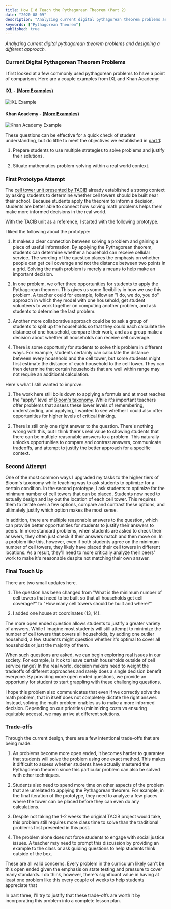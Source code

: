 ```yaml
---
title: How I'd Teach the Pythagorean Theorem (Part 2)
date: "2020-08-09"
description: "Analyzing current digital pythagorean theorem problems and designing a different approach."
keywords: ["Pythagorean Theorem"]
published: true
---
```



<i>
  Analyzing current digital pythagorean theorem problems and designing a
  different approach.
</i>

### Current Digital Pythagorean Theorem Problems

I first looked at a few commonly used pythagorean problems to have a point of comparison. Here are a couple examples from IXL and Khan Academy:

#### IXL - [(More Examples)](https://www.ixl.com/math/grade-7/pythagorean-theorem-find-the-length-of-the-hypotenuse)

![IXL Example](./ixl_pythagorean_theorem.png)

#### Khan Academy - [(More Examples)](https://www.khanacademy.org/math/basic-geo/basic-geometry-pythagorean-theorem/geo-pythagorean-theorem/e/pythagorean_theorem_1)

![Khan Academy Example](./khan_academy_pythagorean_theorem.png)

These questions can be effective for a quick check of student understanding, but do little to meet the objectives we established in <a href="">part 1</a>:

1. Prepare students to use multiple strategies to solve problems and justify their solutions.

2. Situate mathematics problem-solving within a real world context.

### First Prototype Attempt

The <a href="https://www.scribd.com/document/366617413/tacib-cell-towers-unit?secret_password=QSO3ygjBeFnOFdO3seZ4#from_embed" target="_blank">cell tower unit presented by TACIB</a> already established a strong context by asking students to determine whether cell towers should be built near their school. Because students apply the theorem to inform a decision, students are better able to connect how solving math problems helps them make more informed decisions in the real world.

With the TACIB unit as a reference, I started with the following prototype.

<PrototypeOne />

I liked the following about the prototype:

1. It makes a clear connection between solving a problem and gaining a piece of useful information. By applying the Pythagorean theorem, students can determine whether a household can receive cellular service. The wording of the question places the emphasis on whether people can get cell coverage and not the distance between two points in a grid. Solving the math problem is merely a means to help make an important decision.

2. In one problem, we offer three opportunities for students to apply the Pythagorean theorem. This gives us some flexibility in how we use this problem. A teacher could for example, follow an "I do, we do, you do" approach in which they model with one household, get student volunteers to work together on computing another problem, and ask students to determine the last problem.

3. Another more collaborative approach could be to ask a group of students to split up the households so that they could each calculate the distance of one household, compare their work, and as a group make a decision about whether all households can receive cell coverage.

4. There is some opportuniy for students to solve this problem in different ways. For example, students certainly can calculate the distance between every household and the cell tower, but some students might first estimate the distance of each household to the cell tower. They can then determine that certain households that are well within range may not require an additional calculation.

Here's what I still wanted to improve:

1. The work here still boils down to applying a formula and at most reaches the "apply" level of <a href="https://cft.vanderbilt.edu/guides-sub-pages/blooms-taxonomy/" target="_blank">Bloom's taxonomy</a>. While it's important teachers offer problems that assess these lower levels of remembering, understanding, and applying, I wanted to see whether I could also offer opportunities for higher levels of critical thinking.

2. There is still only one right answer to the question. There's nothing wrong with this, but I think there's real value to showing students that there can be multiple reasonable answers to a problem. This naturally unlocks opportunities to compare and contrast answers, communicate tradeoffs, and attempt to justify the better approach for a specific context.

### Second Attempt

<PrototypeTwo />

One of the most common ways I upgraded my tasks to the higher tiers of Bloom's taxonomy while teaching was to ask students to optimize for a certain condition. In the second prototype, I ask students to optimize for the minimum number of cell towers that can be placed. Students now need to actually design and lay out the location of each cell tower. This requires them to iterate over a few options, compare and contrast these options, and ultimately justify which option makes the most sense.

In addition, there are multiple reasonable answers to the question, which can provide better opportunities for students to justify their answers to peers. In more standard problems, when students are asked to check their answers, they often just check if their answers match and then move on. In a problem like this, however, even if both students agree on the minimum number of cell towers, they likely have placed their cell towers in different locations. As a result, they'll need to more critically analyze their peers' work to make it's reasonable despite not matching their own answer.

### Final Touch Up

<PrototypeThree />

There are two small updates here.

1. The question has been changed from "What is the minimum number of cell towers that need to be built so that all households get cell coverage?" to "How many cell towers should be built and where?"

2. I added one house at coordinates (13, 14).

The more open ended question allows students to justify a greater variety of answers. While I imagine most students will still attempt to minimize the number of cell towers that covers all households, by adding one outlier household, a few students might question whether it's optimal to cover all households or just the majority of them.

When such questions are asked, we can begin exploring real issues in our society. For example, is it ok to leave certain households outside of cell service range? In the real world, decision makers need to weight the tradeoffs of different approaches and rarely does a single decision benefit everyone. By providing more open ended questions, we provide an opportuniy for student to start grappling with these challenging questions.

I hope this problem also communicates that even if we correctly solve the math problem, that in itself does not completely dictate the right answer. Instead, solving the math problem enables us to make a more informed decision. Depending on our priorities (minimizing costs vs ensuring equitable access), we may arrive at different solutions.

### Trade-offs

Through the current design, there are a few intentional trade-offs that are being made.

1. As problems become more open ended, it becomes harder to guarantee that students will solve the problem using one exact method. This makes it difficult to assess whether students have actually mastered the Pythagorean theorem since this particular problem can also be solved with other techniques.

1. Students also need to spend more time on other aspects of the problem that are unrelated to applying the Pythagorean theorem. For example, in the final iteration of the prototype, they need to analyze a few places where the tower can be placed before they can even do any calculations.

1. Despite not taking the 1-2 weeks the original TACIB project would take, this problem still requires more class time to solve than the traditional problems first presented in this post.

1. The problem alone does not force students to engage with social justice issues. A teacher may need to prompt this discussion by providing an example to the class or ask guiding questions to help students think outside of the box.

These are all valid concerns. Every problem in the curriculum likely can't be this open ended given the emphasis on state testing and pressure to cover many standards. I do think, however, there's significant value in having at least one problem like this every couple of weeks to help students appreciate that

In part three, I'll try to justify that these trade-offs are worth it by incorporating this problem into a complete lesson plan.
